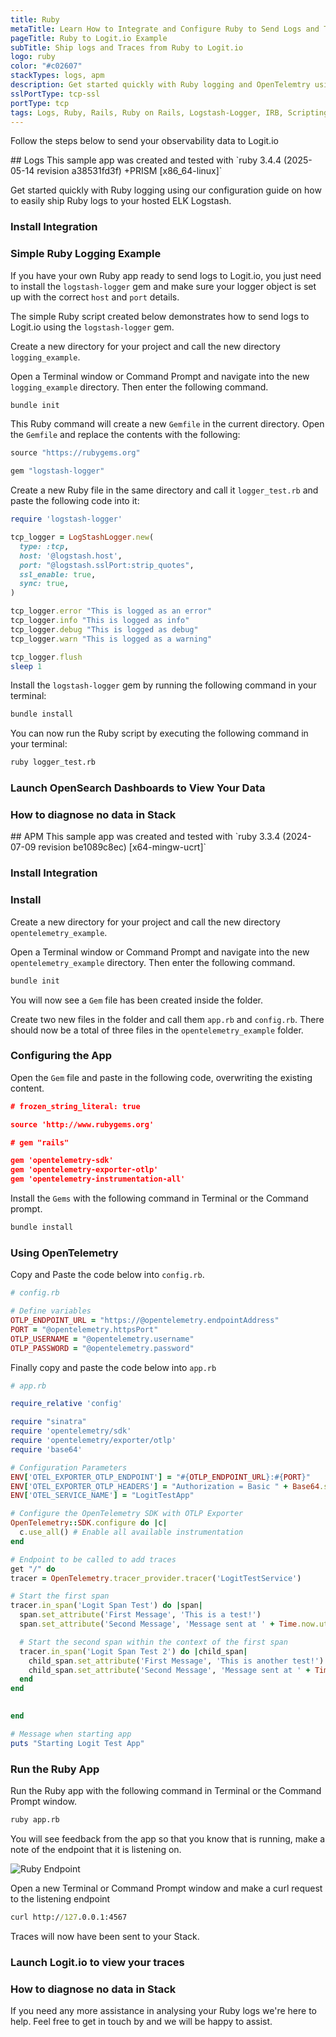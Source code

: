 ```yaml
---
title: Ruby
metaTitle: Learn How to Integrate and Configure Ruby to Send Logs and Traces
pageTitle: Ruby to Logit.io Example
subTitle: Ship logs and Traces from Ruby to Logit.io
logo: ruby
color: "#c02607"
stackTypes: logs, apm
description: Get started quickly with Ruby logging and OpenTelemtry using our configuration guide on how to send Ruby data to Logit.io
sslPortType: tcp-ssl
portType: tcp
tags: Logs, Ruby, Rails, Ruby on Rails, Logstash-Logger, IRB, Scripting, Web Development, Web Framework, Apm, Grpc, Http
---
```


Follow the steps below to send your observability data to Logit.io

<Steps>
  ## Logs

  <Callout type="info">
    This sample app was created and tested with
    `ruby 3.4.4 (2025-05-14 revision a38531fd3f) +PRISM [x86_64-linux]`
  </Callout>

  Get started quickly with Ruby logging using our configuration guide on how to easily ship Ruby logs to your hosted ELK Logstash.
  
  ### Install Integration

  <InstallIntegration/>

  ### Simple Ruby Logging Example

  If you have your own Ruby app ready to send logs to Logit.io, you just need to install the `logstash-logger` gem 
  and make sure your logger object is set up with the correct `host` and `port` details.

  The simple Ruby script created below demonstrates how to send logs to Logit.io using the `logstash-logger` gem.
  
  Create a new directory for your project and call the new directory `logging_example`.

  Open a Terminal window or Command Prompt and navigate into the new `logging_example` directory. 
  Then enter the following command.

  ```bash copy
  bundle init
  ```

  This Ruby command will create a new `Gemfile` in the current directory. Open the `Gemfile` and replace the contents with the following:
  ```ruby copy
  source "https://rubygems.org"

  gem "logstash-logger"
  ```

  Create a new Ruby file in the same directory and call it `logger_test.rb` and paste the following code into it:

  ```ruby copy filename="logger_test.rb" showLineNumbers /@logstash.host/ /"@logstash.sslPort:strip_quotes"/
  require 'logstash-logger'

  tcp_logger = LogStashLogger.new(
    type: :tcp,
    host: '@logstash.host',
    port: "@logstash.sslPort:strip_quotes",
    ssl_enable: true,
    sync: true,
  )

  tcp_logger.error "This is logged as an error"
  tcp_logger.info "This is logged as info"
  tcp_logger.debug "This is logged as debug"
  tcp_logger.warn "This is logged as a warning"

  tcp_logger.flush
  sleep 1
  ```

  Install the `logstash-logger` gem by running the following command in your terminal:

  ```bash copy
  bundle install
  ```

  You can now run the Ruby script by executing the following command in your terminal:

  ```bash copy
  ruby logger_test.rb
  ```

  ### Launch OpenSearch Dashboards to View Your Data

  <LaunchVisualizer type="logs" />

  ### How to diagnose no data in Stack

  <DiagnoseNoData />

</Steps>

<Steps>
  ## APM

  <Callout type="info">
    This sample app was created and tested with
    `ruby 3.3.4 (2024-07-09 revision be1089c8ec) [x64-mingw-ucrt]`
  </Callout>

  ### Install Integration

  <InstallIntegration/>

  ### Install

  Create a new directory for your project and call the new directory `opentelemetry_example`.

  Open a Terminal window or Command Prompt and navigate into the new `opentelemetry_example` directory. 
  Then enter the following command.

  ```bash copy
  bundle init
  ```

  You will now see a `Gem` file has been created inside the folder.

  Create two new files in the folder and call them `app.rb` and `config.rb`. There should now be a 
  total of three files in the `opentelemetry_example` folder.

  ### Configuring the App

  Open the `Gem` file and paste in the following code, overwriting the existing content.

  ```json copy 
  # frozen_string_literal: true

  source 'http://www.rubygems.org'

  # gem "rails"

  gem 'opentelemetry-sdk'
  gem 'opentelemetry-exporter-otlp'
  gem 'opentelemetry-instrumentation-all'
  ```

  Install the `Gems` with the following command in Terminal or the Command prompt.

  ```bash copy
  bundle install
  ```

  ### Using OpenTelemetry

  Copy and Paste the code below into `config.rb`.

  ```ruby copy filename="config.rb" /@opentelemetry.password/  /@opentelemetry.username/ /@opentelemetry.httpsPort/ /@opentelemetry.endpointAddress/
  # config.rb

  # Define variables
  OTLP_ENDPOINT_URL = "https://@opentelemetry.endpointAddress"
  PORT = "@opentelemetry.httpsPort"
  OTLP_USERNAME = "@opentelemetry.username"
  OTLP_PASSWORD = "@opentelemetry.password"
  ```

  Finally copy and paste the code below into `app.rb`

  ```ruby copy filename="app.rb"
  # app.rb

  require_relative 'config'

  require "sinatra"
  require 'opentelemetry/sdk'
  require 'opentelemetry/exporter/otlp'
  require 'base64'

  # Configuration Parameters
  ENV['OTEL_EXPORTER_OTLP_ENDPOINT'] = "#{OTLP_ENDPOINT_URL}:#{PORT}"
  ENV['OTEL_EXPORTER_OTLP_HEADERS'] = "Authorization = Basic " + Base64.strict_encode64("#{OTLP_USERNAME}:#{OTLP_PASSWORD}")
  ENV['OTEL_SERVICE_NAME'] = "LogitTestApp"

  # Configure the OpenTelemetry SDK with OTLP Exporter
  OpenTelemetry::SDK.configure do |c|
    c.use_all() # Enable all available instrumentation
  end

  # Endpoint to be called to add traces
  get "/" do
  tracer = OpenTelemetry.tracer_provider.tracer('LogitTestService')
  
  # Start the first span
  tracer.in_span('Logit Span Test') do |span|
    span.set_attribute('First Message', 'This is a test!')
    span.set_attribute('Second Message', 'Message sent at ' + Time.now.utc.strftime('%Y-%m-%dT%H:%M:%S'))

    # Start the second span within the context of the first span
    tracer.in_span('Logit Span Test 2') do |child_span|
      child_span.set_attribute('First Message', 'This is another test!')
      child_span.set_attribute('Second Message', 'Message sent at ' + Time.now.utc.strftime('%Y-%m-%dT%H:%M:%S'))
    end
  end
    

  end

  # Message when starting app
  puts "Starting Logit Test App"
  ```

  ### Run the Ruby App

  Run the Ruby app with the following command in Terminal or the Command Prompt window.

  ```bash copy
  ruby app.rb
  ```

  You will see feedback from the app so that you know that is running, make a note of the
  endpoint that it is listening on.

  ![Ruby Endpoint](@/images/integrations/ruby/ruby-endpoint.png)

  Open a new Terminal or Command Prompt window and make a curl request to the listening endpoint

  ```cmd copy
  curl http://127.0.0.1:4567
  ```

  Traces will now have been sent to your Stack.

  ### Launch Logit.io to view your traces

  <LaunchVisualizer type="apm" />

  ### How to diagnose no data in Stack

  <DiagnoseNoData />

</Steps>

If you need any more assistance in analysing your Ruby logs we're here 
to help. Feel free to get in touch by 
<IntercomButton text="reaching out to our support team via Intercom" /> and we will be happy to assist.